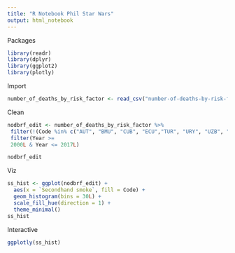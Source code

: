 ```yaml
---
title: "R Notebook Phil Star Wars"
output: html_notebook
---
```



Packages
```r
library(readr)
library(dplyr)
library(ggplot2)
library(plotly)
```


Import
```r
number_of_deaths_by_risk_factor <- read_csv("number-of-deaths-by-risk-factor.csv") %>% filter(grepl("U", Code))
```


Clean
```r
nodbrf_edit <- number_of_deaths_by_risk_factor %>%
 filter(!(Code %in% c("AUT", "BMU", "CUB", "ECU","TUR", "URY", "UZB", "VUT"))) %>%
 filter(Year >= 
 2000L & Year <= 2017L)

nodbrf_edit
```


Viz
```r
ss_hist <- ggplot(nodbrf_edit) +
  aes(x = `Secondhand smoke`, fill = Code) +
  geom_histogram(bins = 30L) +
  scale_fill_hue(direction = 1) +
  theme_minimal()
ss_hist
```


Interactive
```r
ggplotly(ss_hist)
```

